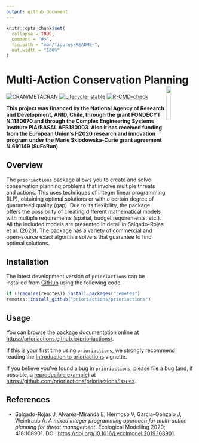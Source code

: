 ```yaml
---
output: github_document
---
```


<!-- README.md is generated from README.Rmd. Please edit that file -->

```r
knitr::opts_chunk$set(
  collapse = TRUE,
  comment = "#>",
  fig.path = "man/figures/README-",
  out.width = "100%"
)
```

# Multi-Action Conservation Planning <img src="man/figures/logo.png" align="right" width=15% />

<!-- badges: start -->
![CRAN/METACRAN](https://www.r-pkg.org/badges/version/prioriactions)
[![Lifecycle: stable](https://img.shields.io/badge/lifecycle-stable-brightgreen.svg)](https://lifecycle.r-lib.org/articles/stages.html#stable)
[![R-CMD-check](https://github.com/prioriactions/prioriactions/workflows/R-CMD-check/badge.svg)](https://github.com/prioriactions/prioriactions/actions)
<!-- badges: end -->

**This project was financed by the National Agency of Research and Development, ANID, Chile,  through the grant FONDECYT N.1180670 and through the Complex Engineering Systems Institute PIA/BASAL AFB180003. Also it has received funding from the European Union’s H2020 research and innovation program under the Marie Sklodowska-Curie grant agreement N.691149 (SuFoRun).**

## Overview

The `prioriactions` package allows you to create and solve conservation planning problems that involve multiple threats and actions. This uses techniques of integer linear programming (ILP), obtaining optimal solutions or with a certain degree of guaranteed quality (gap). Due to its flexibility, the package offers the possibility of creating different mathematical models with multiple requirements (spatial, budget requirements, etc.). All the included models are presented in detail in Salgado-Rojas et al. (2020). The package has a variety of commercial and open-source exact algorithm solvers that guarantee to find optimal solutions.


## Installation

The latest development version of `prioriactions` can be installed from [GitHub](https://github.com/prioriactions/prioriactions/) using the following code.

```r
if (!require(remotes)) install.packages("remotes")
remotes::install_github("prioriactions/prioriactions")
```

## Usage

You can browse the package documentation online at
<https://prioriactions.github.io/prioriactions/>.

If this is your first time using `prioriactions`, we strongly recommend reading the
[Introduction to prioriactions](https://prioriactions.github.io/prioriactions/articles/prioriactions.html)
vignette.

If you believe you've found a bug in `prioriactions`, please file a bug (and, if
possible, a [reproducible example](https://reprex.tidyverse.org)) at
<https://github.com/prioriactions/prioriactions/issues>.

## References

+ Salgado-Rojas J, Alvarez-Miranda E, Hermoso V, Garcia-Gonzalo J, Weintraub A. _A mixed integer programming approach for multi-action planning for threat management_. Ecological Modelling 2020; 418:108901. DOI: <https://doi.org/10.1016/j.ecolmodel.2019.108901>.
